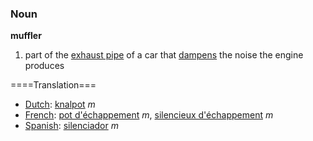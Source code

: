 ===Noun===
'''muffler'''

# part of the [[exhaust pipe]] of a car that [[dampen]]s the noise the engine produces

====Translation===
*[[Dutch]]: [[knalpot]] ''m''
*[[French]]: [[pot d'échappement]] ''m'', [[silencieux d'échappement]] ''m''
*[[Spanish]]: [[silenciador]] ''m''